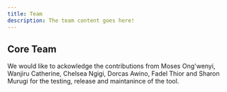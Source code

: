 ```yaml
---
title: Team
description: The team content goes here!
---
```


## Core Team

<Row>
<Column colMd={4} colLg={4} noGutterMdLeft>
    <ArticleCard
      title="Aisha Walcott-Bryant"
      author="Senior Technical Staff Member | Research Manager"
      color="dark"
      actionIcon="arrowRight"
      href='https://researcher.watson.ibm.com/researcher/view.php?person=ke-AWALCOTT'
      >

  </ArticleCard>

</Column>
<Column colMd={4} colLg={4} noGutterMdLeft>
    <ArticleCard
      title="Sekou Remy"
      author="Research Scientist"
      color="dark"
      href="https://researcher.watson.ibm.com/researcher/view.php?person=ke-Sekou.Lionel.Remy"
      actionIcon="arrowRight"
      >

  </ArticleCard>
</Column>

<Column colMd={4} colLg={4} noGutterMdLeft>
  <ArticleCard
    title="Charles Wachira"
    author="Software Engineer"
    color="dark"
    href="https://researcher.watson.ibm.com/researcher/view.php?person=ibm-Charles.Wachira1"
    actionIcon="arrowRight"
  ></ArticleCard>
</Column>

<Column colMd={4} colLg={4} noGutterMdLeft>
  <ArticleCard
    title="Nelson Bore"
    author="Research Engineer"
    color="dark"
    href="https://researcher.watson.ibm.com/researcher/view.php?person=ibm-Nelson.Bore"
    actionIcon="arrowRight"
  ></ArticleCard>
</Column>

<Column colMd={4} colLg={4} noGutterMdLeft>
    <ArticleCard
      title="Oliver Bent"
      author="xxx"
      color="dark"
      href="/"
      actionIcon="arrowRight"
      >

  </ArticleCard>
</Column>

<Column colMd={4} colLg={4} noGutterMdLeft>
    <ArticleCard
      title="Fred Otieno"
      author="Research Engineer"
      color="dark"
      href="https://researcher.watson.ibm.com/researcher/view.php?person=ibm-Fred.Otieno"
      actionIcon="arrowRight"
      >

  </ArticleCard>
</Column>

</Row>
<Row>
We would like to ackowledge the contributions from Moses Ong'wenyi, Wanjiru Catherine, Chelsea Ngigi, Dorcas Awino, Fadel Thior and Sharon Murugi for the testing, release and maintanince of the tool.
</Row>
